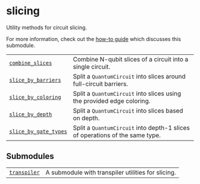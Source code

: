 # slicing

<span id="module-qiskit_addon_utils.slicing" />

<span id="qiskit-addon-utils-slicing" />

Utility methods for circuit slicing.

For more information, check out the [how-to guide](https://qiskit.github.io/qiskit-addon-utils/how_tos/create_circuit_slices.html) which discusses this submodule.

|                                                                                                       |                                                                              |
| ----------------------------------------------------------------------------------------------------- | ---------------------------------------------------------------------------- |
| [`combine_slices`](slicing-combine-slices "qiskit_addon_utils.slicing.combine_slices")                | Combine N-qubit slices of a circuit into a single circuit.                   |
| [`slice_by_barriers`](slicing-slice-by-barriers "qiskit_addon_utils.slicing.slice_by_barriers")       | Split a `QuantumCircuit` into slices around full-circuit barriers.           |
| [`slice_by_coloring`](slicing-slice-by-coloring "qiskit_addon_utils.slicing.slice_by_coloring")       | Split a `QuantumCircuit` into slices using the provided edge coloring.       |
| [`slice_by_depth`](slicing-slice-by-depth "qiskit_addon_utils.slicing.slice_by_depth")                | Split a `QuantumCircuit` into slices based on depth.                         |
| [`slice_by_gate_types`](slicing-slice-by-gate-types "qiskit_addon_utils.slicing.slice_by_gate_types") | Split a `QuantumCircuit` into depth-1 slices of operations of the same type. |

## Submodules

|                                                                                                                         |                                                    |
| ----------------------------------------------------------------------------------------------------------------------- | -------------------------------------------------- |
| [`transpiler`](slicing-transpiler#module-qiskit_addon_utils.slicing.transpiler "qiskit_addon_utils.slicing.transpiler") | A submodule with transpiler utilities for slicing. |

